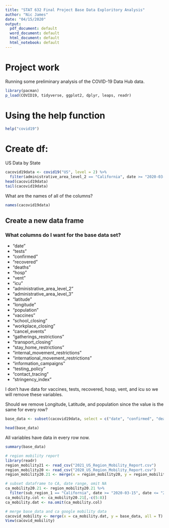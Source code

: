 ```yaml
---
title: "STAT 632 Final Project Base Data Exploritory Analysis"
author: "Nic James"
date: "04/15/2020"
output:
  pdf_document: default
  word_document: default
  html_document: default
  html_notebook: default
---
```


# Project work

Running some preliminary analysis of the COVID-19 Data Hub data.

```r
library(pacman)
p_load(COVID19, tidyverse, ggplot2, dplyr, leaps, readr)
```

# Using the help function
```r
help("covid19")
```

# Create df:

US Data by State
```r
cacovid19data <- covid19("US", level = 2) %>% 
  filter(administrative_area_level_2 == "California", date >= "2020-03-15", date <= "2021-03-15")
head(cacovid19data)
tail(cacovid19data)
```
What are the names of all of the columns?
```r
names(cacovid19data)
```

## Create a new data frame

### What columns do I want for the base data set?

* "date"                               
* "tests"                              
* "confirmed"                          
* "recovered"                          
* "deaths"                             
* "hosp"                               
* "vent"                               
* "icu"                                
* "administrative_area_level_2"
* "administrative_area_level_3"
* "latitude"  
* "longitude"
* "population"
* "vaccines" 
* "school_closing"                     
* "workplace_closing"                  
* "cancel_events"                      
* "gatherings_restrictions"            
* "transport_closing"                  
* "stay_home_restrictions"             
* "internal_movement_restrictions"     
* "international_movement_restrictions"
* "information_campaigns"              
* "testing_policy"                     
* "contact_tracing"                    
* "stringency_index"

I don't have data for vaccines, tests, recovered, hosp, vent, and icu so we will remove these variables. 

Should we remove Longitude, Latitude, and population since the value is the same for every row?

```r
base_data <- subset(cacovid19data, select = c("date", "confirmed", "deaths", "administrative_area_level_2", "latitude"  , "longitude", "population",  "school_closing", "workplace_closing", "cancel_events", "gatherings_restrictions", "transport_closing", "stay_home_restrictions", "internal_movement_restrictions", "international_movement_restrictions", "information_campaigns", "testing_policy", "contact_tracing", "stringency_index"))

head(base_data)
```

All variables have data in every row now.

```r
summary(base_data)
```




```r
# region mobility report
library(readr)
region_mobility21 <- read_csv("2021_US_Region_Mobility_Report.csv")
region_mobility20 <- read_csv("2020_US_Region_Mobility_Report.csv")
region_mobility20.21 <- merge(x = region_mobility20, y = region_mobility21, all = T)
```

```r
# subset dataframe to CA, date range, omit NA
ca_mobility20.21 <- region_mobility20.21 %>% 
  filter(sub_region_1 == "California", date >= "2020-03-15", date <= "2021-03-15")
ca_mobility.col <- ca_mobility20.21[,-c(5:8)]
ca_mobility.dat <- na.omit(ca_mobility.col)
```

```r
# merge base_data and ca google mobility data
cacovid_mobility <- merge(x = ca_mobility.dat, y = base_data, all = T)
View(cacovid_mobility)
```




